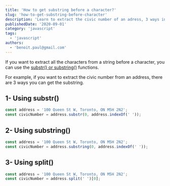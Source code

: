 ```yaml
---
title: 'How to get substring before a character?'
slug: 'how-to-get-substring-before-character'
description: 'Learn to extract the civic number of an adress, 3 ways in vanilla JavaScript'
publishedDate: '2020-09-01'
category: 'javascript'
tags:
  - 'javascript'
authors:
  - 'benoit.paul@gmail.com'
---
```


If you want to extract all the characters from a string before a character, you can use the [substr() or substring()](https://www.vitamindev.com/javascript/substr-vs-substring/) functions.

For example, if you want to extract the civic number from an address, there are 3 ways you can get the substring.

## 1- Using substr()

```javascript
const address = '100 Queen St W, Toronto, ON M5H 2N2';
const civicNumber = address.substr(0, address.indexOf(' '));
```

## 2- Using substring()

```javascript
const address = '100 Queen St W, Toronto, ON M5H 2N2';
const civicNumber = address.substring(0, address.indexOf(' '));
```

## 3- Using split()

```javascript
const address = '100 Queen St W, Toronto, ON M5H 2N2';
const civicNumber = address.split(' ')[0];
```
